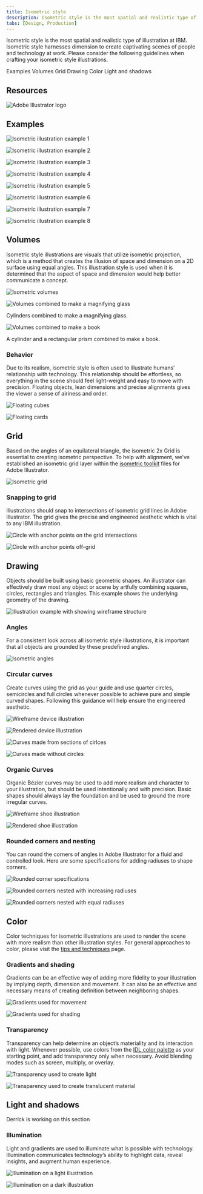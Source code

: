 ```yaml
---
title: Isometric style
description: Isometric style is the most spatial and realistic type of illustration at IBM. Isometric style harnesses dimension to create captivating scenes of people and technology at work. Please consider the following guidelines when crafting your isometric style illustrations.
tabs: [Design, Production]
---
```


<PageDescription>

Isometric style is the most spatial and realistic type of illustration at IBM. Isometric style harnesses dimension to create captivating scenes of people and technology at work. Please consider the following guidelines when crafting your isometric style illustrations.

</PageDescription>

<AnchorLinks>
  <AnchorLink>Examples</AnchorLink>
  <AnchorLink>Volumes</AnchorLink>
  <AnchorLink>Grid</AnchorLink>
  <AnchorLink>Drawing</AnchorLink>
  <AnchorLink>Color</AnchorLink>
  <AnchorLink>Light and shadows</AnchorLink>
</AnchorLinks>

## Resources

<Row className="resource-card-group">
<Column colMd={4} colLg={4} noGutterSm>
    <ResourceCard
      subTitle="Isometric style starter kit"
      aspectRatio="2:1"
      href="https://github.com/carbon-design-system/carbon/raw/master/packages/pictograms/master/pictogram-master.ai"
      actionIcon="download"
      disabled
      >

![Adobe Illustrator logo](../../images/illustrator.png)

  </ResourceCard>
</Column>
</Row>

## Examples

![Isometric illustration example 1](./images//Gallery1.png)

<Row>

<Column colMd={4} colLg={4}>

![Isometric illustration example 2](./images//Gallery2.png)

</Column>

<Column colMd={4} colLg={4}>

![Isometric illustration example 3](./images//Gallery3.png)

</Column>

<Column colMd={4} colLg={4}>

![Isometric illustration example 4](./images//Gallery4.png)

</Column>

</Row>

![Isometric illustration example 5](./images//Gallery5.png)

<Row>

<Column colMd={4} colLg={4}>

![Isometric illustration example 6](./images//Gallery6.png)

</Column>

<Column colMd={4} colLg={4}>

![Isometric illustration example 7](./images//Gallery7.png)

</Column>

<Column colMd={4} colLg={4}>

![Isometric illustration example 8](./images//Gallery8.png)

</Column>

</Row>

## Volumes

Isometric style illustrations are visuals that utilize isometric projection, which is a method that creates the illusion of space and dimension on a 2D surface using equal angles. This illustration style is used when it is determined that the aspect of space and dimension would help better communicate a concept.

![Isometric volumes](./images//Volumes.png)

<Row>

<Column colMd={4} colLg={4}>

![Volumes combined to make a magnifying glass](./images//Volumes_Example1.svg)

<Caption>Cylinders combined to make a magnifying glass.</Caption>

</Column>

<Column colMd={4} colLg={4}>

![Volumes combined to make a book](./images//Volumes_Example2.svg)

<Caption>A cylinder and a rectangular prism combined to make a book.</Caption>

</Column>

</Row>

### Behavior

Due to its realism, isometric style is often used to illustrate humans’ relationship with technology. This relationship should be effortless, so everything in the scene should feel light-weight and easy to move with precision. Floating objects, lean dimensions and precise alignments gives the viewer a sense of airiness and order.

<Row>

<Column colMd={4} colLg={4}>

![Floating cubes](./images//Behavior1.png)

</Column>

<Column colMd={4} colLg={4}>

![Floating cards](./images//Behavior2.png)

</Column>

</Row>

## Grid

Based on the angles of an equilateral triangle, the isometric 2x Grid is essential to creating isometric perspective. To help with alignment, we’ve established an isometric grid layer within the [isometric toolkit]() files for Adobe Illustrator.

![Isometric grid](./images//IsometricGrid.svg)

### Snapping to grid

Illustrations should snap to intersections of isometric grid lines in Adobe Illustrator. The grid gives the precise and engineered aesthetic which is vital to any IBM illustration.

<Row>

<Column colMd={4} colLg={4}>

<DoDontExample type="do" caption="Do make sure the anchor point lands clearly on intersecting grid lines.">

![Circle with anchor points on the grid intersections](./images//Snapping_Do.svg)

</DoDontExample>

</Column>

<Column colMd={4} colLg={4}>

<DoDontExample type="dont" caption="Don’t place anchor points off-grid unless absolutely necessary.">

![Circle with anchor points off-grid](./images//Snapping_Dont.svg)

</DoDontExample>

</Column>

</Row>

## Drawing

Objects should be built using basic geometric shapes. An illustrator can effectively draw most any object or scene by artfully combining squares, circles, rectangles and triangles. This example shows the underlying geometry of the drawing.

![Illustration example with showing wireframe structure](./images//Drawing.svg)

### Angles

For a consistent look across all isometric style illustrations, it is important that all objects are grounded by these predefined angles. 

![Isometric angles](./images//Angles.png)

### Circular curves

Create curves using the grid as your guide and use quarter circles, semicircles and full circles whenever possible to achieve pure and simple curved shapes. Following this guidance will help ensure the engineered aesthetic.

<Row>

<Column colMd={4} colLg={6}>

![Wireframe device illustration](./images//CircularCurves1.svg)

</Column>

<Column colMd={4} colLg={6}>

![Rendered device illustration](./images//CircularCurves2.svg)

</Column>

</Row>

<Row>

<Column colMd={4} colLg={4}>

<DoDontExample type="do" caption="Do use clear and regular curves when possible.">

![Curves made from sections of cirlces](./images//Snapping_Do.svg)

</DoDontExample>

</Column>

<Column colMd={4} colLg={4}>

<DoDontExample type="dont" caption="Don't use irregular curves if they can be avoided.">

![Curves made without circles](./images//Snapping_Dont.svg)

</DoDontExample>

</Column>

</Row>

### Organic Curves

Organic Bézier curves may be used to add more realism and character to your illustration, but should be used intentionally and with precision. Basic shapes should always lay the foundation and be used to ground the more irregular curves.

<Row>

<Column colMd={4} colLg={6}>

![Wireframe shoe illustration](./images//OrganicCurves1.svg)

</Column>

<Column colMd={4} colLg={6}>

![Rendered shoe illustration](./images//OrganicCurves2.svg)

</Column>

</Row>

### Rounded corners and nesting

You can round the corners of angles in Adobe Illustrator for a fluid and controlled look. Here are some specifications for adding radiuses to shape corners.

![Rounded corner specifications](./images//RoundedCorners.svg)

<Row>

<Column colMd={4} colLg={4}>
<DoDontExample type="do" caption="Nested curves should remain equally spaced with increasing radius.">

![Rounded corners nested with increasing radiuses](./images//RoundedCorners_Do.svg)

</DoDontExample>
</Column>

<Column colMd={4} colLg={4}>
<DoDontExample type="dont" caption="Avoid nesting curves with equal radiuses.">

![Rounded corners nested with equal radiuses](./images//RoundedCorners_Dont.svg)

</DoDontExample>
</Column>

</Row>

## Color

Color techniques for isometric illustrations are used to render the scene with more realism than other illustration styles. For general approaches to color, please visit the [tips and techniques](/illustration/tips-and-techniques) page.

### Gradients and shading

Gradients can be an effective way of adding more fidelity to your illustration by implying depth, dimension and movement. It can also be an effective and necessary means of creating definition between neighboring shapes.

<Row>

<Column colMd={4} colLg={4}>

![Gradients used for movement](./images//Gradients1.svg)

</Column>

<Column colMd={4} colLg={4}>

![Gradients used for shading](./images//Gradients2.svg)

</Column>

</Row>

### Transparency

Transparency can help determine an object’s materiality and its interaction with light. Whenever possible, use colors from the [IDL color palette](/color) as your starting point, and add transparency only when necessary. Avoid blending modes such as screen, multiply, or overlay.

<Row>

<Column colMd={4} colLg={4}>

![Transparency used to create light](./images//Transparency1.svg)

</Column>

<Column colMd={4} colLg={4}>

![Transparency used to create translucent material](./images//Transparency2.png)

</Column>

</Row>

## Light and shadows

Derrick is working on this section

### Illumination

Light and gradients are used to illuminate what is possible with technology. Illumination communicates technology’s ability to highlight data, reveal insights, and augment human experience.

<Row>

<Column colMd={4} colLg={4}>

![Illumination on a light illustration](./images//Illumination1.png)

</Column>

<Column colMd={4} colLg={4}>

![Illumination on a dark illustration](./images//Illumination2.png)

</Column>

</Row>
